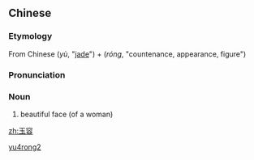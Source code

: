 ==Chinese==
{{zh-forms}}

===Etymology===
From Chinese {{m|zh|玉}} (''yù'', "[[jade]]") + {{m|zh|容}} (''róng'', "countenance, appearance, figure")

===Pronunciation===
{{zh-pron
|m=yùróng
|cat=n
}}

===Noun===
{{zh-noun}}

# {{lb|zh|literary}} beautiful face (of a woman)

[[Category:Mandarin literary terms|yu4rong2]]

[[zh:玉容]]